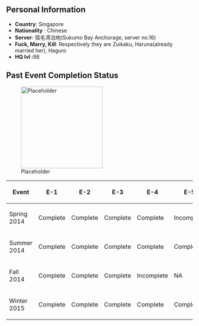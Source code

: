 == Personal Information ==
* '''Country ''': Singapore
* '''Nationality''' : Chinese
* '''Server ''': 宿毛湾泊地(Sukumo Bay Anchorage, server no.16)
* '''Fuck, Marry, Kill ''': Respectively they are Zuikaku, Haruna(already married her), Haguro
* '''HQ lvl : '''98
== Past Event Completion Status ==
[[File:Placeholder|thumb|220px]]

{| class="article-table"
|-
! Event
! E-1
! E-2
! E-3
! E-4
! E-5
! E-6
|-
| Spring 2014 
| Complete
| Complete
| Complete
| Complete
| Incomplete
| NA
|-
| Summer 2014
| Complete
| Complete
| Complete
| Complete
| Complete
| Incomplete
|-
| Fall 2014
| Complete
| Complete
| Complete
| Incomplete
| NA
| NA
|-
| Winter 2015
| Complete
| Complete
| Complete
| Complete
| Complete
| NA
|}